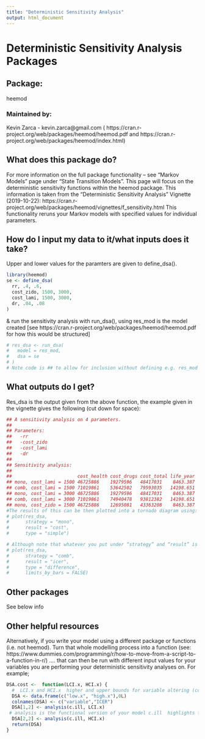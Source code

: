 ```yaml
---
title: "Deterministic Sensitivity Analysis"
output: html_document
---
```

# Deterministic Sensitivity Analysis Packages

## Package: 
heemod

### Maintained by:
Kevin Zarca - kevin.zarca@gmail.com ( https://cran.r-project.org/web/packages/heemod/heemod.pdf and https://cran.r-project.org/web/packages/heemod/index.html)

## What does this package do?
For more information on the full package functionality – see “Markov Models” page under “State Transition Models”. 
This page will focus on the deterministic sensitivity functions within the heemod package. This information is taken from the “Deterministic Sensitivity Analysis” Vignette (2019-10-22):  https://cran.r-project.org/web/packages/heemod/vignettes/f_sensitivity.html
This functionality reruns your Markov models with specified values for individual parameters.

## How do I input my data to it/what inputs does it take?
Upper and lower values for the paramters are given to define_dsa(). 

```r
library(heemod)
se <- define_dsa(
  rr, .4, .6,
  cost_zido, 1500, 3000,
  cost_lami, 1500, 3000,  
  dr, .04, .08
)
```

& run the sensitivity analysis with run_dsa(), using res_mod is the model created [see https://cran.r-project.org/web/packages/heemod/heemod.pdf for how this would be structured]

```r
# res_dsa <- run_dsa(
#   model = res_mod,
#   dsa = se
# )
# Note code is ## to allow for inclusion without defining e.g. res_mod within this section
```

## What outputs do I get?
Res_dsa is the output given from the above function, the example given in the vignette gives the following (cut down for space):

```r
## A sensitivity analysis on 4 parameters.
## 
## Parameters:
##   -rr
##   -cost_zido
##   -cost_lami
##   -dr
## 
## Sensitivity analysis:
## 
##                        cost_health cost_drugs cost_total life_year
## mono, cost_lami = 1500 46725886    19279596   48417031    8463.387
## comb, cost_lami = 1500 71019861    53642502   79593035   14198.651
## mono, cost_lami = 3000 46725886    19279596   48417031    8463.387
## comb, cost_lami = 3000 71019861    74940478   93812382   14198.651
## mono, cost_zido = 1500 46725886    12695081   43363208    8463.387
#The results of this can be then plotted into a tornado diagram using:
# plot(res_dsa,
#      strategy = "mono",
#      result = "cost",
#      type = "simple")

# Although note that whatever you put under “strategy” and “result” is what would be plot, so in the above case it would be the different cost estimates for the mono strategy. If you want the different ICER values plotted this code would then be; 
# plot(res_dsa,
#      strategy = "comb",
#      result = "icer",
#      type = "difference",
#      limits_by_bars = FALSE)
```
## Other packages 
See below info

## Other helpful resources
Alternatively, if you write your model using a different package or functions (i.e. not heemod). Turn that whole modelling process into a function (see: https://www.dummies.com/programming/r/how-to-move-from-a-script-to-a-function-in-r/)
…. that can then be run with different input values for your variables you are performing your deterministic sensitivity analyses on. For example;
```r
DSA.cost <-  function(LCI.x, HCI.x) {
  #  LCI.x and HCI.x  higher and upper bounds for variable altering (cost of intervention)
  DSA <- data.frame(c("low.x", "high.x"),0L)
  colnames(DSA) <- c("variable","ICER")
  DSA[1,2] <- analysis(c.ill, LCI.x)  
 # analysis is the functional version of your model c.ill  highlights the variable you are changing #and LCI.x is the value you are changing it to
  DSA[2,2] <- analysis(c.ill, HCI.x)
  return(DSA)
}
```
